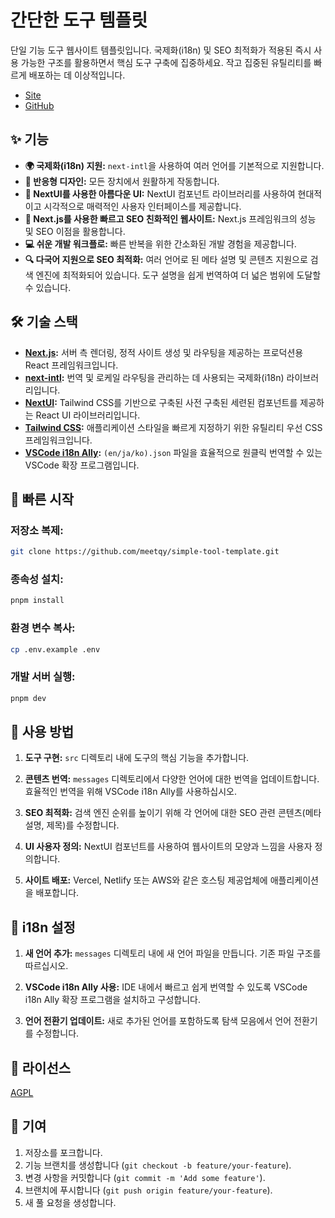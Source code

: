 # 간단한 도구 템플릿

단일 기능 도구 웹사이트 템플릿입니다. 국제화(i18n) 및 SEO 최적화가 적용된 즉시 사용 가능한 구조를 활용하면서 핵심 도구 구축에 집중하세요. 작고 집중된 유틸리티를 빠르게 배포하는 데 이상적입니다.

- [Site](https://simple-tool-template.vercel.app/)
- [GitHub](https://github.com/meetqy/simple-tool-template)

## ✨ 기능

- **🌍 국제화(i18n) 지원:** `next-intl`을 사용하여 여러 언어를 기본적으로 지원합니다.
- **📱 반응형 디자인:** 모든 장치에서 원활하게 작동합니다.
- **🎨 NextUI를 사용한 아름다운 UI:** NextUI 컴포넌트 라이브러리를 사용하여 현대적이고 시각적으로 매력적인 사용자 인터페이스를 제공합니다.
- **🚀 Next.js를 사용한 빠르고 SEO 친화적인 웹사이트:** Next.js 프레임워크의 성능 및 SEO 이점을 활용합니다.
- **💻 쉬운 개발 워크플로:** 빠른 반복을 위한 간소화된 개발 경험을 제공합니다.
- **🔍 다국어 지원으로 SEO 최적화:** 여러 언어로 된 메타 설명 및 콘텐츠 지원으로 검색 엔진에 최적화되어 있습니다. 도구 설명을 쉽게 번역하여 더 넓은 범위에 도달할 수 있습니다.

## 🛠️ 기술 스택

- **[Next.js](https://nextjs.org/):** 서버 측 렌더링, 정적 사이트 생성 및 라우팅을 제공하는 프로덕션용 React 프레임워크입니다.
- **[next-intl](https://next-intl-docs.vercel.app/):** 번역 및 로케일 라우팅을 관리하는 데 사용되는 국제화(i18n) 라이브러리입니다.
- **[NextUI](https://nextui.org/):** Tailwind CSS를 기반으로 구축된 사전 구축된 세련된 컴포넌트를 제공하는 React UI 라이브러리입니다.
- **[Tailwind CSS](https://tailwindcss.com/):** 애플리케이션 스타일을 빠르게 지정하기 위한 유틸리티 우선 CSS 프레임워크입니다.
- **[VSCode i18n Ally](https://marketplace.visualstudio.com/items?itemName=lokalise.i18n-ally):** `(en/ja/ko).json` 파일을 효율적으로 원클릭 번역할 수 있는 VSCode 확장 프로그램입니다.

## 🚀 빠른 시작

### **저장소 복제:**

```bash
git clone https://github.com/meetqy/simple-tool-template.git
```

### **종속성 설치:**

```bash
pnpm install
```

### **환경 변수 복사:**

```bash
cp .env.example .env
```

### **개발 서버 실행:**

```bash
pnpm dev
```

## 📖 사용 방법

1. **도구 구현:** `src` 디렉토리 내에 도구의 핵심 기능을 추가합니다.

2. **콘텐츠 번역:** `messages` 디렉토리에서 다양한 언어에 대한 번역을 업데이트합니다. 효율적인 번역을 위해 VSCode i18n Ally를 사용하십시오.

3. **SEO 최적화:** 검색 엔진 순위를 높이기 위해 각 언어에 대한 SEO 관련 콘텐츠(메타 설명, 제목)를 수정합니다.

4. **UI 사용자 정의:** NextUI 컴포넌트를 사용하여 웹사이트의 모양과 느낌을 사용자 정의합니다.

5. **사이트 배포:** Vercel, Netlify 또는 AWS와 같은 호스팅 제공업체에 애플리케이션을 배포합니다.

## 📝 i18n 설정

1. **새 언어 추가:** `messages` 디렉토리 내에 새 언어 파일을 만듭니다. 기존 파일 구조를 따르십시오.

2. **VSCode i18n Ally 사용:** IDE 내에서 빠르고 쉽게 번역할 수 있도록 VSCode i18n Ally 확장 프로그램을 설치하고 구성합니다.

3. **언어 전환기 업데이트:** 새로 추가된 언어를 포함하도록 탐색 모음에서 언어 전환기를 수정합니다.

## 📄 라이선스

[AGPL](https://github.com/meetqy/simple-tool-template/blob/main/LICENSE)

## 🤝 기여

1. 저장소를 포크합니다.
2. 기능 브랜치를 생성합니다 (`git checkout -b feature/your-feature`).
3. 변경 사항을 커밋합니다 (`git commit -m 'Add some feature'`).
4. 브랜치에 푸시합니다 (`git push origin feature/your-feature`).
5. 새 풀 요청을 생성합니다.
